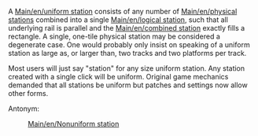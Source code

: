 A [[Main/en/uniform station]] consists of any number of [[Main/en/physical station]]s combined into a single [[Main/en/logical station]], such that all underlying rail is parallel and the [[Main/en/combined station]] exactly fills a rectangle. A single, one-tile physical station may be considered a degenerate case. One would probably only insist on speaking of a uniform station as large as, or larger than, two tracks and two platforms per track. 

Most users will just say "station" for any size uniform station. Any station created with a single click will be uniform. Original game mechanics demanded that all stations be uniform but patches and settings now allow other forms. 

Antonym: 

: [[Main/en/Nonuniform station]]